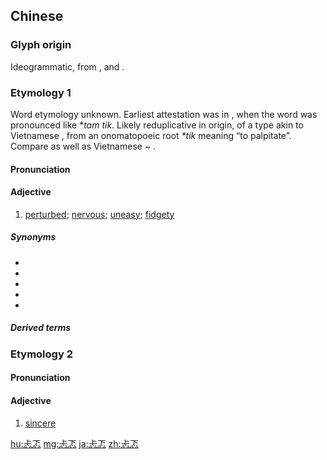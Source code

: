 ==Chinese==
{{zh-forms|alt=憳忒}}

===Glyph origin===
Ideogrammatic, from {{zh-l|*上|up}}, {{zh-l|*下|down}} and {{zh-l|*心|heart}}.

===Etymology 1===
Word etymology unknown. Earliest attestation was in {{w|Song Dynasty}}, when the word was pronounced like *''tam tik''. Likely reduplicative in origin, of a type akin to Vietnamese {{m|vi|từ láy}}, from an onomatopoeic root ''*tik'' meaning “to palpitate”. Compare {{zh-l|忒忒|tètè < *tik tik|to throb (abnormally)}} as well as Vietnamese {{m|vi|thấp thỏm}} ~ {{m|vi|nhấp nhỏm||uneasy, fidgety}}.

====Pronunciation====
{{zh-pron
|m=tǎntè
|c=taan2 tik1
|cat=a
}}

====Adjective====
{{zh-adj}}

# [[perturbed]]; [[nervous]]; [[uneasy]]; [[fidgety]]

=====Synonyms=====
* {{zh-l|不安}}
* {{zh-l|糾結}}
* {{zh-l|心神不定}}
* {{zh-l|坐立不安}}
* {{zh-l|緊張}}

=====Derived terms=====
{{zh-der|忐忑不定|忐忑不安|忐忐忑忑}}

===Etymology 2===

====Pronunciation====
{{zh-pron
|m=kěngdǎo
|cat=a
}}

====Adjective====
{{zh-adj}}

# {{lb|zh|archaic}} [[sincere]]

[[hu:忐忑]]
[[mg:忐忑]]
[[ja:忐忑]]
[[zh:忐忑]]